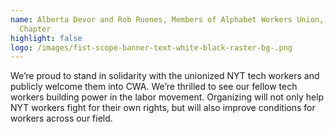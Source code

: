 ```yaml
---
name: Alberta Devor and Rob Ruenes, Members of Alphabet Workers Union, New York
  Chapter
highlight: false
logo: /images/fist-scope-banner-text-white-black-raster-bg-.png
---
```

We’re proud to stand in solidarity with the unionized NYT tech workers and publicly welcome them into CWA. We’re thrilled to see our fellow tech workers building power in the labor movement. Organizing will not only help NYT workers fight for their own rights, but will also improve conditions for workers across our field.
